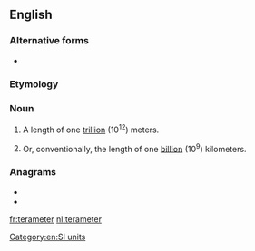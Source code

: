 ==English==

===Alternative forms===
* {{l|en|terametre}}

===Etymology===
{{prefix|tera|meter|lang=en}}

===Noun===
{{en-noun}}

# {{label|en|US}} A length of one [[trillion]] (10<sup>12</sup>) meters.
# {{label|en|US}} Or, conventionally, the length of one [[billion]] (10<sup>9</sup>) kilometers.

===Anagrams===
* {{l|en|ratemeter}}
* {{l|en|terametre}}

[[Category:en:SI units]]

[[fr:terameter]]
[[nl:terameter]]